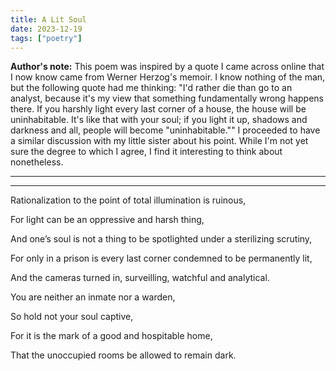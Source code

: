 ```yaml
---
title: A Lit Soul
date: 2023-12-19
tags: ["poetry"]
---
```


**Author's note:** This poem was inspired by a quote I came across online that I now know came from Werner Herzog's memoir. I know nothing of the man, but the following quote had me thinking: "I'd rather die than go to an analyst, because it's my view that something fundamentally wrong happens there. If you harshly light every last corner of a house, the house will be uninhabitable. It's like that with your soul; if you light it up, shadows and darkness and all, people will become "uninhabitable."" I proceeded to have a similar discussion with my little sister about his point. While I'm not yet sure the degree to which I agree, I find it interesting to think about nonetheless.

---
---

Rationalization to the point of total illumination is ruinous,

For light can be an oppressive and harsh thing,

And one’s soul is not a thing to be spotlighted under a sterilizing scrutiny,

For only in a prison is every last corner condemned to be permanently lit, 

And the cameras turned in, surveilling, watchful and analytical.

You are neither an inmate nor a warden,

So hold not your soul captive,

For it is the mark of a good and hospitable home,

That the unoccupied rooms be allowed to remain dark.
